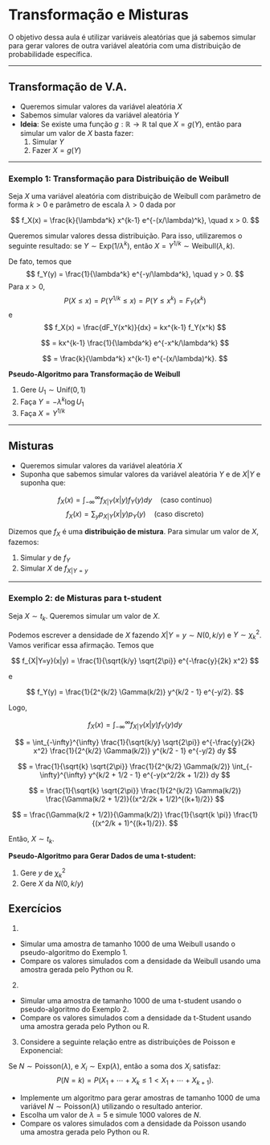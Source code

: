 # Transformação e Misturas

O objetivo dessa aula é utilizar variáveis aleatórias que já sabemos simular para gerar valores de outra variável aleatória com uma distribuição de probabilidade específica.

---

## Transformação de V.A.

- Queremos simular valores da variável aleatória $X$
- Sabemos simular valores da variável aleatória $Y$
- **Ideia**: Se existe uma função $g : \mathbb{R} \to \mathbb{R}$ tal que $X = g(Y)$, então para simular um valor de $X$ basta fazer:
  1. Simular $Y$
  2. Fazer $X = g(Y)$

---

### Exemplo 1: Transformação para Distribuição de Weibull

Seja $X$ uma variável aleatória com distribuição de Weibull com parâmetro de forma $k > 0$ e parâmetro de escala $\lambda > 0$ dada por

$$
f_X(x) = \frac{k}{\lambda^k} x^{k-1} e^{-(x/\lambda)^k}, \quad x > 0.
$$

Queremos simular valores dessa distribuição. Para isso, utilizaremos o seguinte resultado: se $Y \sim \text{Exp}(1/\lambda^k)$, então $X = Y^{1/k} \sim \text{Weibull}(\lambda, k)$.

De fato, temos que
$$
f_Y(y) = \frac{1}{\lambda^k} e^{-y/\lambda^k}, \quad y > 0.
$$
Para $x > 0$,
$$
P(X \leq x) = P(Y^{1/k} \leq x) = P(Y \leq x^k) = F_Y(x^k)
$$
e
$$
f_X(x) = \frac{dF_Y(x^k)}{dx} = kx^{k-1} f_Y(x^k)
$$

$$
= kx^{k-1} \frac{1}{\lambda^k} e^{-x^k/\lambda^k}
$$

$$
= \frac{k}{\lambda^k} x^{k-1} e^{-(x/\lambda)^k}.
$$


**Pseudo-Algoritmo para Transformação de Weibull**

1. Gere $U_1 \sim \text{Unif}(0, 1)$
2. Faça $Y = -\lambda^k \log U_1$
3. Faça $X = Y^{1/k}$

---

## Misturas

- Queremos simular valores da variável aleatória $X$
- Suponha que sabemos simular valores da variável aleatória $Y$ e de $X | Y$ e suponha que:

$$
f_X(x) = \int_{-\infty}^{\infty} f_{X|Y}(x|y) f_Y(y) dy \quad \text{(caso contínuo)}
$$
$$
f_X(x) = \sum_y p_{X|Y}(x|y) p_Y(y) \quad \text{(caso discreto)}
$$

Dizemos que $f_X$ é uma **distribuição de mistura**.
Para simular um valor de $X$, fazemos:

1. Simular $y$ de $f_Y$
2. Simular $X$ de $f_{X|Y=y}$

---

### Exemplo 2: de Misturas para t-student

Seja $X \sim t_k$. Queremos simular um valor de $X$.

Podemos escrever a densidade de $X$ fazendo $X | Y = y \sim N(0, k/y)$ e $Y \sim \chi^2_k$. Vamos verificar essa afirmação. Temos que

$$
f_{X|Y=y}(x|y) = \frac{1}{\sqrt{k/y} \sqrt{2\pi}} e^{-\frac{y}{2k} x^2}
$$

e

$$
f_Y(y) = \frac{1}{2^{k/2} \Gamma(k/2)} y^{k/2 - 1} e^{-y/2}.
$$

Logo,

$$
f_X(x) = \int_{-\infty}^{\infty} f_{X|Y}(x|y) f_Y(y) dy
$$

$$
= \int_{-\infty}^{\infty} \frac{1}{\sqrt{k/y} \sqrt{2\pi}} e^{-\frac{y}{2k} x^2} \frac{1}{2^{k/2} \Gamma(k/2)} y^{k/2 - 1} e^{-y/2} dy
$$

$$
= \frac{1}{\sqrt{k} \sqrt{2\pi}} \frac{1}{2^{k/2} \Gamma(k/2)} \int_{-\infty}^{\infty} y^{k/2 + 1/2 - 1} e^{-y(x^2/2k + 1/2)} dy
$$

$$
= \frac{1}{\sqrt{k} \sqrt{2\pi}} \frac{1}{2^{k/2} \Gamma(k/2)} \frac{\Gamma(k/2 + 1/2)}{(x^2/2k + 1/2)^{(k+1)/2}}
$$

$$
= \frac{\Gamma(k/2 + 1/2)}{\Gamma(k/2)} \frac{1}{\sqrt{k \pi}} \frac{1}{(x^2/k + 1)^{(k+1)/2}}.
$$

Então, $X \sim t_k$.



**Pseudo-Algoritmo para Gerar Dados de uma t-student:**

1. Gere $y$ de $\chi^2_k$
2. Gere $X$ da $N(0, k/y)$


## Exercícios

1. 
  - Simular uma amostra de tamanho 1000 de uma Weibull usando o pseudo-algoritmo  do Exemplo 1. 
  - Compare os valores simulados com a densidade da Weibull usando uma amostra gerada pelo Python ou R.

2. 
  - Simular uma amostra de tamanho 1000 de uma t-student usando o pseudo-algoritmo do Exemplo 2.
  - Compare os valores simulados com a densidade da t-Student usando uma amostra gerada pelo Python ou R.
   
3. Considere a seguinte relação entre as distribuições de Poisson e Exponencial:

Se $N \sim \text{Poisson}(\lambda)$, e $X_i \sim \text{Exp}(\lambda)$, então a soma dos $X_i$ satisfaz:
$$
P(N = k) = P\left(X_1 + \cdots + X_k \leq 1 < X_1 + \cdots + X_{k+1}\right).
$$

- Implemente um algoritmo para gerar amostras de tamanho 1000 de uma variável $N \sim \text{Poisson}(\lambda)$ utilizando o resultado anterior.
- Escolha um valor de $\lambda = 5$ e simule 1000 valores de $N$.
- Compare os valores simulados com a densidade da Poisson usando uma amostra gerada pelo Python ou R.
